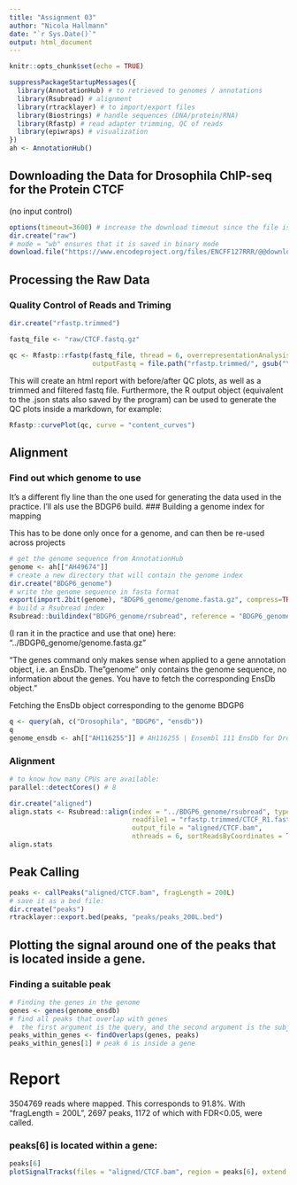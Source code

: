 ---
title: "Assignment 03"
author: "Nicola Hallmann"
date: "`r Sys.Date()`"
output: html_document
---

```{r setup, include=FALSE}
knitr::opts_chunk$set(echo = TRUE)
```

```{r packages}
suppressPackageStartupMessages({
  library(AnnotationHub) # to retrieved to genomes / annotations
  library(Rsubread) # alignment
  library(rtracklayer) # to import/export files
  library(Biostrings) # handle sequences (DNA/protein/RNA)
  library(Rfastp) # read adapter trimming, QC of reads
  library(epiwraps) # visualization
})
ah <- AnnotationHub()
```

## Downloading the Data for Drosophila ChIP-seq for the Protein CTCF 
(no input control)
```{r get fastq}
options(timeout=3600) # increase the download timeout since the file is large and cnx slow
dir.create("raw")
# mode = "wb" ensures that it is saved in binary mode
download.file("https://www.encodeproject.org/files/ENCFF127RRR/@@download/ENCFF127RRR.fastq.gz", dest = "raw/CTCF.fastq.gz", mode = "wb") 
```
## Processing the Raw Data
### Quality Control of Reads and Triming
```{r qc}
dir.create("rfastp.trimmed")

fastq_file <- "raw/CTCF.fastq.gz"

qc <- Rfastp::rfastp(fastq_file, thread = 6, overrepresentationAnalysis = TRUE,
                     outputFastq = file.path("rfastp.trimmed/", gsub("\\.fastq\\.gz$", "", basename(fastq_file))))
```
This will create an html report with before/after QC plots, as well as a trimmed
and filtered fastq file. Furthermore, the R output object (equivalent to the .json 
stats also saved by the program) can be used to generate the QC plots inside a
markdown, for example:

```{r qc plot}
Rfastp::curvePlot(qc, curve = "content_curves")
```
## Alignment

### Find out which genome to use
It's a different fly line than the one used for generating the data used in the practice.
I'll als use the BDGP6 build.
### Building a genome index for mapping

This has to be done only once for a genome, and can then be re-used across projects
```{r, eval=FALSE}
# get the genome sequence from AnnotationHub
genome <- ah[["AH49674"]]
# create a new directory that will contain the genome index
dir.create("BDGP6_genome")
# write the genome sequence in fasta format
export(import.2bit(genome), "BDGP6_genome/genome.fasta.gz", compress=TRUE)
# build a Rsubread index
Rsubread::buildindex("BDGP6_genome/rsubread", reference = "BDGP6_genome/genome.fasta.gz")
```

(I ran it in the practice and use that one)
here: "../BDGP6_genome/genome.fasta.gz"

"The genes command only makes sense when applied to a gene annotation object, i.e. an EnsDb. The "genome" only contains the genome sequence, no information about the genes. You have to fetch the corresponding EnsDb object."

Fetching the EnsDb object corresponding to the genome BDGP6
```{r EnsDb}
q <- query(ah, c("Drosophila", "BDGP6", "ensdb"))
q
genome_ensdb <- ah[["AH116255"]] # AH116255 | Ensembl 111 EnsDb for Drosophila melanogaster
```

### Alignment

```{r Alignment}
# to know how many CPUs are available:
parallel::detectCores() # 8

dir.create("aligned")
align.stats <- Rsubread::align(index = "../BDGP6_genome/rsubread", type = "dna",
                               readfile1 = "rfastp.trimmed/CTCF_R1.fastq.gz",
                               output_file = "aligned/CTCF.bam",
                               nthreads = 6, sortReadsByCoordinates = TRUE)
align.stats
```
## Peak Calling
```{r Peak calling}
peaks <- callPeaks("aligned/CTCF.bam", fragLength = 200L)
# save it as a bed file:
dir.create("peaks")
rtracklayer::export.bed(peaks, "peaks/peaks_200L.bed")
```

## Plotting the signal around one of the peaks that is located inside a gene.
### Finding a suitable peak
```{r}
# Finding the genes in the genome
genes <- genes(genome_ensdb)
# find all peaks that overlap with genes
#  the first argument is the query, and the second argument is the subject
peaks_within_genes <- findOverlaps(genes, peaks)
peaks_within_genes[1] # peak 6 is inside a gene
```


# Report
3504769 reads where mapped. This corresponds to 91.8%.
With "fragLength = 200L", 2697 peaks, 1172 of which with FDR<0.05, were called.

### peaks[6] is located within a gene:
```{r Plot}
peaks[6]
plotSignalTracks(files = "aligned/CTCF.bam", region = peaks[6], extend = 1000)
```
